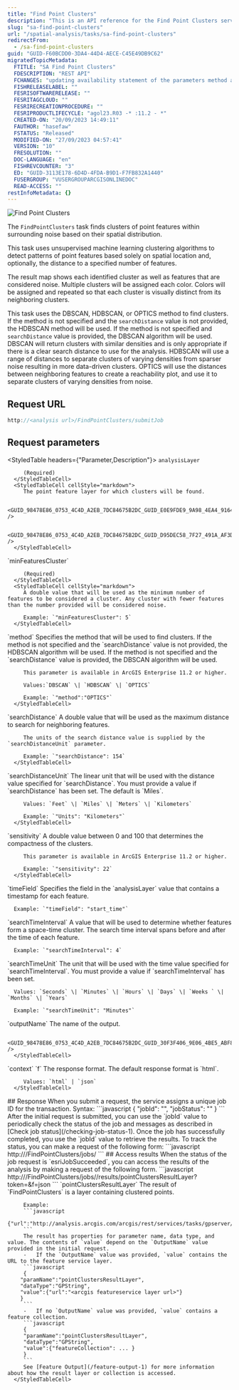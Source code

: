 ```yaml
---
title: "Find Point Clusters"
description: "This is an API reference for the Find Point Clusters service on ArcGIS Online."
slug: "sa-find-point-clusters"
url: "/spatial-analysis/tasks/sa-find-point-clusters"
redirectFrom:
  - /sa-find-point-clusters
guid: "GUID-F60BCDD0-3DA4-44D4-AECE-C45E49DB9C62"
migratedTopicMetadata:
  FTITLE: "SA Find Point Clusters"
  FDESCRIPTION: "REST API"
  FCHANGES: "updating availability statement of the parameters method and sensitivity"
  FISHRELEASELABEL: ""
  FESRISOFTWARERELEASE: ""
  FESRITAGCLOUD: ""
  FESRIRECREATIONPROCEDURE: ""
  FESRIPRODUCTLIFECYCLE: "agol23.R03 -* :11.2 - *"
  CREATED-ON: "20/09/2023 14:49:11"
  FAUTHOR: "hasefaw"
  FSTATUS: "Released"
  MODIFIED-ON: "27/09/2023 04:57:41"
  VERSION: "10"
  FRESOLUTION: ""
  DOC-LANGUAGE: "en"
  FISHREVCOUNTER: "3"
  ED: "GUID-3113E178-6D4D-4FDA-B9D1-F7FB832A1440"
  FUSERGROUP: "VUSERGROUPARCGISONLINEDOC"
  READ-ACCESS: ""
restInfoMetadata: {}
---
```



![Find Point Clusters](../../images/GUID-40DA7286-67EA-4333-91C5-4CD527C21B4A-web.png)

The `FindPointClusters` task finds clusters of point features within surrounding noise based on their spatial distribution.

This task uses unsupervised machine learning clustering algorithms to detect patterns of point features based solely on spatial location and, optionally, the distance to a specified number of features.

The result map shows each identified cluster as well as features that are considered noise. Multiple clusters will be assigned each color. Colors will be assigned and repeated so that each cluster is visually distinct from its neighboring clusters.

This task uses the DBSCAN, HDBSCAN, or OPTICS method to find clusters. If the method is not specified and the `searchDistance` value is not provided, the HDBSCAN method will be used. If the method is not specified and `searchDistance` value is provided, the DBSCAN algorithm will be used. DBSCAN will return clusters with similar densities and is only appropriate if there is a clear search distance to use for the analysis. HDBSCAN will use a range of distances to separate clusters of varying densities from sparser noise resulting in more data-driven clusters. OPTICS will use the distances between neighboring features to create a reachability plot, and use it to separate clusters of varying densities from noise.

## Request URL

```javascript
http://<analysis url>/FindPointClusters/submitJob
```

## Request parameters
<StyledTable headers={"Parameter,Description"}>
   <StyledTableRow>
      <StyledTableCell cellStyle="markdown">
         `analysisLayer`

         (Required)
      </StyledTableCell>
      <StyledTableCell cellStyle="markdown">
         The point feature layer for which clusters will be found.

         <GUID_98478E86_0753_4C4D_A2EB_7DC84675B2DC_GUID_E0E9FDE9_9A98_4EA4_9164_0E878BADF591 />

         <GUID_98478E86_0753_4C4D_A2EB_7DC84675B2DC_GUID_D95DEC58_7F27_491A_AF3D_6E6A3C0A6F2D />
      </StyledTableCell>
   </StyledTableRow>
   <StyledTableRow>
      <StyledTableCell cellStyle="markdown">
         `minFeaturesCluster`

         (Required)
      </StyledTableCell>
      <StyledTableCell cellStyle="markdown">
         A double value that will be used as the minimum number of features to be considered a cluster. Any cluster with fewer features than the number provided will be considered noise.

         Example: `"minFeaturesCluster": 5`
      </StyledTableCell>
   </StyledTableRow>
   <StyledTableRow>
      <StyledTableCell cellStyle="markdown">
         `method`
      </StyledTableCell>
      <StyledTableCell cellStyle="markdown">
         Specifies the method that will be used to find clusters. If the method is not specified and the `searchDistance` value is not provided, the HDBSCAN algorithm will be used. If the method is not specified and the `searchDistance` value is provided, the DBSCAN algorithm will be used.

         This parameter is available in ArcGIS Enterprise 11.2 or higher.

         Values:`DBSCAN` \| `HDBSCAN` \| `OPTICS`

         Example: `"method":"OPTICS"`
      </StyledTableCell>
   </StyledTableRow>
   <StyledTableRow>
      <StyledTableCell cellStyle="markdown">
         `searchDistance`
      </StyledTableCell>
      <StyledTableCell cellStyle="markdown">
         A double value that will be used as the maximum distance to search for neighboring features.

         The units of the search distance value is supplied by the `searchDistanceUnit` parameter.

         Example: `"searchDistance": 154`
      </StyledTableCell>
   </StyledTableRow>
   <StyledTableRow>
      <StyledTableCell cellStyle="markdown">
         `searchDistanceUnit`
      </StyledTableCell>
      <StyledTableCell cellStyle="markdown">
         The linear unit that will be used with the distance value specified for `searchDistance`. You must provide a value if `searchDistance` has been set. The default is `Miles`.

         Values: `Feet` \| `Miles` \| `Meters` \| `Kilometers`

         Example: `"Units": "Kilometers"`
      </StyledTableCell>
   </StyledTableRow>
   <StyledTableRow>
      <StyledTableCell cellStyle="markdown">
         `sensitivity`
      </StyledTableCell>
      <StyledTableCell cellStyle="markdown">
         A double value between 0 and 100 that determines the compactness of the clusters.

         This parameter is available in ArcGIS Enterprise 11.2 or higher.

         Example: `"sensitivity": 22`
      </StyledTableCell>
   </StyledTableRow>
   <StyledTableRow>
   <StyledTableCell cellStyle="markdown">
      `timeField`
   </StyledTableCell>
   <StyledTableCell cellStyle="markdown">
      Specifies the field in the `analysisLayer` value that contains a timestamp for each feature.

      Example: `"timeField": "start_time"`
   </StyledTableCell>
</StyledTableRow>
<StyledTableRow>
   <StyledTableCell cellStyle="markdown">
      `searchTimeInterval`
   </StyledTableCell>
   <StyledTableCell cellStyle="markdown">
      A value that will be used to determine whether features form a space-time cluster. The search time interval spans before and after the time of each feature.

      Example: `"searchTimeInterval": 4`
   </StyledTableCell>
</StyledTableRow>
<StyledTableRow>
   <StyledTableCell cellStyle="markdown">
      `searchTimeUnit`
   </StyledTableCell>
   <StyledTableCell cellStyle="markdown">
      The unit that will be used with the time value specified for `searchTimeInterval`. You must provide a value if `searchTimeInterval` has been set.

      Values: `Seconds` \| `Minutes` \| `Hours` \| `Days` \| `Weeks ` \| `Months` \| `Years`

      Example: `"searchTimeUnit": "Minutes"`
   </StyledTableCell>
</StyledTableRow>
   <StyledTableRow>
      <StyledTableCell cellStyle="markdown">
         `outputName`
      </StyledTableCell>
      <StyledTableCell cellStyle="markdown">
         The name of the output.

         <GUID_98478E86_0753_4C4D_A2EB_7DC84675B2DC_GUID_30F3F406_9E06_4BE5_ABF8_AC3AC7C14E1C />
      </StyledTableCell>
   </StyledTableRow>
   <StyledTableRow>
      <StyledTableCell cellStyle="markdown">
         `context`
      </StyledTableCell>
      <StyledTableCell cellStyle="markdown">
         <GUID_98478E86_0753_4C4D_A2EB_7DC84675B2DC_GUID_E671F554_89D2_4CAD_B032_525E1CE90C18 />
      </StyledTableCell>
   </StyledTableRow>
   <StyledTableRow>
      <StyledTableCell cellStyle="markdown">
         `f`
      </StyledTableCell>
      <StyledTableCell cellStyle="markdown">
         The response format. The default response format is `html`.

         Values: `html` | `json`
      </StyledTableCell>
   </StyledTableRow>
</StyledTable>
## Response
When you submit a request, the service assigns a unique job ID for the transaction.
Syntax:
```javascript
{
"jobId": "<unique job identifier>",
"jobStatus": "<job status>"
}
```
After the initial request is submitted, you can use the `jobId` value to periodically check the status of the job and messages as described in [Check job status](/checking-job-status-1). Once the job has successfully completed, you use the `jobId` value to retrieve the results. To track the status, you can make a request of the following form:
```javascript
http://<analysis url>/FindPointClusters/jobs/<jobId>
```
## Access results
When the status of the job request is `esriJobSucceeded`, you can access the results of the analysis by making a request of the following form.
```javascript
http://<analysis url>/FindPointClusters/jobs/<jobId>/results/pointClustersResultLayer?token=<your token>&f=json
```
<StyledTable headers={"Parameter,Description"}>
   <StyledTableRow>
      <StyledTableCell cellStyle="markdown">
         `pointClustersResultLayer`
      </StyledTableCell>
      <StyledTableCell cellStyle="markdown">
         The result of `FindPointClusters` is a layer containing clustered points.

         Example:
         ```javascript
         {"url":"http://analysis.arcgis.com/arcgis/rest/services/tasks/gpserver/findpointclusters/jobs/<jobId>/results/pointClustersResultLayer
         ```
         The result has properties for parameter name, data type, and value. The contents of `value` depend on the `OutputName` value provided in the initial request.
         -   If the `OutputName` value was provided, `value` contains the URL to the feature service layer.
         ```javascript
         {
        "paramName":"pointClustersResultLayer",
        "dataType":"GPString",
        "value":{"url":"<arcgis featureservice layer url>"}
        }
         ```
         -   If no `OutputName` value was provided, `value` contains a feature collection.
         ```javascript
         {
         "paramName":"pointClustersResultLayer",
         "dataType":"GPString",
         "value":{"featureCollection": ... }
         }
         ```
         See [Feature Output](/feature-output-1) for more information about how the result layer or collection is accessed.
      </StyledTableCell>
   </StyledTableRow>
</StyledTable>
